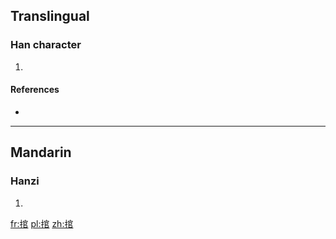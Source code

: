 ==Translingual==

===Han character===
{{Han char|rn=64|rad=手|as=08|sn=11|four=|canj=手十口口 (QJRR)}}

# {{defn|Han|sort=手08}}

====References====
* {{Han ref|kx=0436.030|dkj=12226|dj=0785.160|hdz=31906.080|uh=637E|ud=25470}}

----

==Mandarin==

===Hanzi===
{{cmn-hanzi|pin=[[sào]] ([[sao4]]), [[wò]] ([[wo4]])|wg=sao<sup>4</sup>, wo<sup>4</sup>}}

# {{defn|Mandarin|sort=手08}}

[[fr:捾]]
[[pl:捾]]
[[zh:捾]]
